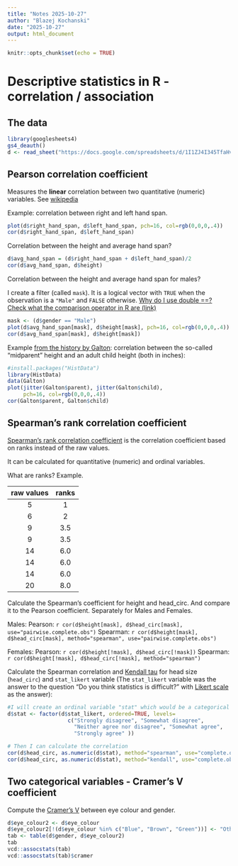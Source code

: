```yaml
---
title: "Notes 2025-10-27"
author: "Blazej Kochanski"
date: "2025-10-27"
output: html_document
---
```


```r
knitr::opts_chunk$set(echo = TRUE)
```

# Descriptive statistics in R - correlation / association

## The data

```r
library(googlesheets4)
gs4_deauth()
d <- read_sheet("https://docs.google.com/spreadsheets/d/1I1ZJ4I345TfaHvyCCgzMz8pMsfS_J3yi9WcpcrhO6No/edit?usp=sharing", "clean_data")
```

## Pearson correlation coefficient

Measures the **linear** correlation between two quantitative (numeric) variables. See [wikipedia](https://en.wikipedia.org/wiki/Pearson_correlation_coefficient)

Example: correlation between right and left hand span. 

```r
plot(d$right_hand_span, d$left_hand_span, pch=16, col=rgb(0,0,0,.4))
cor(d$right_hand_span, d$left_hand_span)
```


Correlation between the height and average hand span?

```r
d$avg_hand_span = (d$right_hand_span + d$left_hand_span)/2
cor(d$avg_hand_span, d$height)
```

Correlation between the height and average hand span for males? 

I create a filter (called `mask`). It is a logical vector with `TRUE` when the observation is a `"Male"` and `FALSE` otherwise. [Why do I use double ==? Check what the comparison operator in R are (link)](https://www.geeksforgeeks.org/r-language/what-are-comparison-operators-in-r/)

```r
mask <- (d$gender == "Male") 
plot(d$avg_hand_span[mask], d$height[mask], pch=16, col=rgb(0,0,0,.4))
cor(d$avg_hand_span[mask], d$height[mask])
```

Example [from the history by Galton](https://www.rdocumentation.org/packages/HistData/versions/0.9-3/topics/Galton): correlation between the so-called "midparent" height and an adult child height (both in inches):

```r
#install.packages("HistData")
library(HistData)
data(Galton)
plot(jitter(Galton$parent), jitter(Galton$child), 
     pch=16, col=rgb(0,0,0,.4))
cor(Galton$parent, Galton$child)
```

## Spearman's rank correlation coefficient

[Spearman's rank correlation coefficient](https://en.wikipedia.org/wiki/Spearman%27s_rank_correlation_coefficient) is the correlation coefficient based on ranks instead of the raw values.

It can be calculated for quantitative (numeric) and ordinal variables. 

What are ranks? Example. 

| raw values | ranks |
|:---------:|:-----:|
| 5 | 1 |
| 6 | 2 |
| 9 | 3.5 |
| 9 | 3.5 |
| 14 | 6.0 |
| 14 | 6.0 |
| 14 | 6.0 |
| 20 | 8.0 |

Calculate the Spearman's coefficient for height and head_circ. And compare it to the Pearson coefficient. Separately for Males and Females. 

Males: 
Pearson: `r cor(d$height[mask], d$head_circ[mask], use="pairwise.complete.obs")`
Spearman: `r cor(d$height[mask], d$head_circ[mask], method="spearman", use="pairwise.complete.obs")`

Females: 
Pearson: `r cor(d$height[!mask], d$head_circ[!mask])`
Spearman: `r cor(d$height[!mask], d$head_circ[!mask], method="spearman")`

Calculate the Spearman correlation and [Kendall tau](https://en.wikipedia.org/wiki/Kendall_rank_correlation_coefficient) for head size (`head_circ`) and `stat_likert` variable (The `stat_likert` variable was the answer to the question "Do you think statistics is difficult?" with [Likert scale](https://en.wikipedia.org/wiki/Likert_scale) as the answer):

```r
#I will create an ordinal variable "stat" which would be a categorical variable with order (“ordinal variable”)
d$stat <- factor(d$stat_likert, ordered=TRUE, levels=
                   c("Strongly disagree", "Somewhat disagree", 
                     "Neither agree nor disagree", "Somewhat agree", 
                     "Strongly agree" ))

# Then I can calculate the correlation
cor(d$head_circ, as.numeric(d$stat), method="spearman", use="complete.obs")
cor(d$head_circ, as.numeric(d$stat), method="kendall", use="complete.obs")
```

## Two categorical variables - Cramer's V coefficient

Compute the [Cramer's V](https://en.wikipedia.org/wiki/Cram%C3%A9r%27s_V) between eye colour and gender. 

```r
d$eye_colour2 <- d$eye_colour
d$eye_colour2[!(d$eye_colour %in% c("Blue", "Brown", "Green"))] <- "Other"
tab <- table(d$gender, d$eye_colour2)
tab
vcd::assocstats(tab)
vcd::assocstats(tab)$cramer
```



